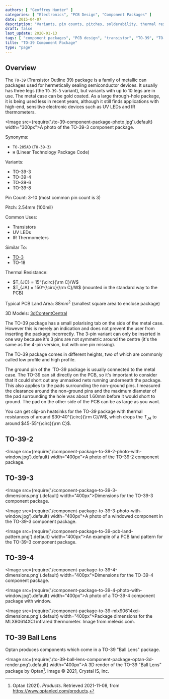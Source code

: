 ```yaml
---
authors: [ "Geoffrey Hunter" ]
categories: [ "Electronics", "PCB Design", "Component Packages" ]
date: 2015-04-07
description: "Variants, pin counts, pitches, solderability, thermal resistances, dimensions, land patterns, 3D models and more info for the TQFP component package."
draft: false
last_update: 2020-01-13
tags: [ "component packages", "PCB design", "transistor", "TO-39", "TO-205AD" ]
title: "TO-39 Component Package"
type: "page"
---
```


## Overview

The `TO-39` (Transistor Outline 39) package is a family of metallic can packages used for hermetically sealing semiconductor devices. It usually has three legs (the `TO-39-3` variant), but variants with up to 10 legs are in use. The metal case can be gold coated. As a large through-hole package, it is being used less in recent years, although it still finds applications with high-end, sensitive electronic devices such as UV LEDs and IR thermometers.

<Image src={require('./to-39-component-package-photo.jpg').default} width="300px">A photo of the TO-39-3 component package.</Image>

Synonyms:

* `TO-205AD` (`TO-39-3`)
* `H` (Linear Technology Package Code)

Variants:

* TO-39-3
* TO-39-4
* TO-39-6
* TO-39-8

Pin Count: 3-10 (most common pin count is 3)

Pitch: 2.54mm (100mil)

Common Uses:

* Transistors
* UV LEDs
* IR Thermometers

Similar To:

* [TO-3](/pcb-design/component-packages/to-3-component-package/)
* TO-18

Thermal Resistance:

* $T_{JC} = 15^{\circ}{\rm C}/W$
* $T_{JA} = 150^{\circ}{\rm C}/W$ (mounted in the standard way to the PCB)

Typical PCB Land Area: $88mm^2$ (smallest square area to enclose package)

3D Models: [3dContentCentral](https://www.3dcontentcentral.com/download-model.aspx?catalogid=171&id=363411)

The TO-39 package has a small polarising tab on the side of the metal case. However this is merely an indication and does not prevent the user from inserting the package incorrectly. The 3-pin variant can only be inserted in one way because it's 3 pins are not symmetric around the centre (it's the same as the 4-pin version, but with one pin missing).

The TO-39 package comes in different heights, two of which are commonly called low profile and high profile.

The ground pin of the `TO-39 package is usually connected to the metal case. The TO-39 can sit directly on the PCB, so it's important to consider that it could short out any unmasked nets running underneath the package. This also applies to the pads surrounding the non-ground pins. I measured the clearance around the non-ground pins and the maximum diameter of the pad surrounding the hole was about 1.60mm before it would short to ground. The pad on the other side of the PCB can be as large as you want.

You can get clip-on heatsinks for the TO-39 package with thermal resistances of around $30-40^{\circ}{\rm C}/W$, which drops the $T_{JA}$ to around $45-55^{\circ}{\rm C}$.

## TO-39-2

<Image src={require('./component-package-to-39-2-photo-with-window.jpg').default} width="400px">A photo of the TO-39-2 component package.</Image>

## TO-39-3

<Image src={require('./component-package-to-39-3-dimensions.png').default} width="400px">Dimensions for the TO-39-3 component package.</Image>

<Image src={require('./component-package-to-39-3-photo-with-window.jpg').default} width="400px">A photo of a windowed component in the TO-39-3 component package.</Image>

<Image src={require('./component-package-to-39-pcb-land-pattern.png').default} width="400px">An example of a PCB land pattern for the TO-39-3 component package.</Image>

## TO-39-4

<Image src={require('./component-package-to-39-4-dimensions.png').default} width="400px">Dimensions for the TO-39-4 component package.</Image>

<Image src={require('./component-package-to-39-4-photo-with-window.jpg').default} width="400px">A photo of a TO-39-4 component package with window.</Image>

<Image src={require('./component-package-to-39-mlx90614xci-dimensions.png').default} width="400px">Package dimensions for the MLX90614XCI infrared thermometer. Image from melexis.com.</Image>

## TO-39 Ball Lens

Optan produces components which come in a TO-39 "Ball Lens" package.

<Image src={require('./to-39-ball-lens-component-package-optan-3d-render.png').default} width="400px">A 3D render of the TO-39 \"Ball Lens\" package by Optan[^bib-optan-products]. Image © 2021, Crystal IS, Inc.</Image>

[^bib-optan-products]: Optan (2021). _Products_. Retrieved 2021-11-08, from https://www.optanled.com/products.
